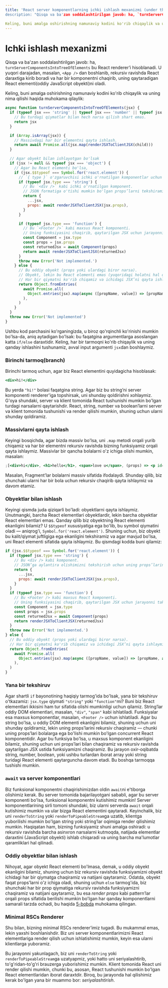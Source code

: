 ```yaml
---
title: 'React server komponentlarning ichki ishlash mexanizmi (under the hood)"
description: "Qisqa va ba'zan soddalashtirilgan javob: ha, `turnServerComponentsIntoTreeOfElements` bu React renderer’i hisoblanadi. U yuqori darajadan, masalan, `<App />` dan boshlanib, rekursiv ravishda React daraxtiga kirib boradi va har bir komponentni chaqirib, uning qaytaradigan React elementi(oddiy JavaScript obyekti)ni oladi.

Keling, buni amalga oshirishning namunaviy kodini ko'rib chiqaylik va uning nima qilishi haqida muhokama qilaylik."
---
```


# Ichki ishlash mexanizmi

Qisqa va ba'zan soddalashtirilgan javob: ha, `turnServerComponentsIntoTreeOfElements` bu React renderer’i hisoblanadi. U yuqori darajadan, masalan, `<App />` dan boshlanib, rekursiv ravishda React daraxtiga kirib boradi va har bir komponentni chaqirib, uning qaytaradigan React elementi(oddiy JavaScript obyekti)ni oladi.

Keling, buni amalga oshirishning namunaviy kodini ko'rib chiqaylik va uning nima qilishi haqida muhokama qilaylik:

```js copy
async function turnServerComponentsIntoTreeOfElements(jsx) {
  if (typeof jsx === 'string' || typeof jsx === 'number' || typeof jsx === 'boolean' || jsx == null) {
    // Bu turdagi qiymatlar bilan hech narsa qilish shart emas.
    return jsx
  }

  if (Array.isArray(jsx)) {
    // Massivdagi har bir elementni qayta ishlash.
    return await Promise.all(jsx.map(renderJSXToClientJSX(child)))
  }

  // Agar obyekt bilan ishlayotgan bo'lsak
  if (jsx != null && typeof jsx === 'object') {
    // Agar bu React elementi bo'lsa,
    if (jsx.$$typeof === Symbol.for('react.element')) {
      // `{ type }` o'zgaruvchisi ichki o'rnatilgan komponentlar uchun string.
      if (typeof jsx.type === 'string') {
        // Bu `<div />` kabi ichki o'rnatilgan komponent.
        // JSON formatiga o'tishi mumkin bo'lgan props’larni tekshiramiz.
        return {
          ...jsx,
          props: await renderJSXToClientJSX(jsx.props),
        }
      }

      if (typeof jsx.type === 'function') {
        // Bu `<Footer />` kabi maxsus React komponenti.
        // Uning funksiyasini chaqirib, qaytarilgan JSX uchun jarayonni takrorlaymiz.
        const Component = jsx.type
        const props = jsx.props
        const returnedJsx = await Component(props)
        return await renderJSXToClientJSX(returnedJsx)
      }
      throw new Error('Not implemented.')
    } else {
      // Bu oddiy obyekt (props yoki ulardagi biror narsa).
      // Obyekt, lekin bu React elementi emas (yuqoridagi holatni hal qildik).
      // Har bir qiymatni ko'rib chiqamiz va ichidagi JSX’ni qayta ishlaymiz.
      return Object.fromEntries(
        await Promise.all(
          Object.entries(jsx).map(async ([propName, value]) => [propName, await renderJSXToClientJSX(value)]),
        ),
      )
    }
  }
  throw new Error('Not implemented')
}
```

Ushbu kod parchasini ko'rganingizda, u biroz qo'rqinchli ko'rinishi mumkin bo'lsa-da, aniq aytadigan bo'lsak: bu faqatgina argumentlarga asoslangan katta `if/else` daraxtidir. Keling, har bir tarmoqni ko'rib chiqaylik va uning qanday ishlashini tushunamiz, avval input argumenti `jsx`dan boshlaymiz.

### Birinchi tarmoq(branch)

Birinchi tarmoq uchun, agar biz React elementini quyidagicha hisoblasak:

```jsx copy
<div>hi!</div>
```

Bu yerda `"hi!"` bolasi faqatgina string. Agar biz bu string’ni server komponenti renderer'iga topshirsak, uni shunday qoldirishni xohlaymiz. G'oya shundaki, server va klient tomonida React tushunishi mumkin bo'lgan turdagi narsalarni qaytarishdir. React, string, number va boolean’larni server va klient tomonida tushunishi va render qilishi mumkin, shuning uchun ularni shunday qoldiramiz.

### Massivlarni qayta ishlash

Keyingi bosqichda, agar bizda massiv bo'lsa, uni `.map` metodi orqali yurib chiqamiz va har bir elementni rekursiv ravishda bizning funksiyamiz orqali qayta ishlaymiz. Massivlar bir qancha bolalarni o'z ichiga olishi mumkin, masalan:

```jsx copy
;[<div>hi</div>, <h1>hello</h1>, <span>love u</span>, (props) => <p id={props.id}>lorem ipsum</p>]
```

Masalan, Fragment’lar bolalarni massiv sifatida ifodalaydi. Shunday qilib, biz shunchaki ularni har bir bola uchun rekursiv chaqirib qayta ishlaymiz va davom etamiz.

### Obyektlar bilan ishlash

Keyingi qismda juda qiziqarli bo'ladi: obyektlarni qayta ishlaymiz. Unutmangki, barcha React elementlari obyektlardir, lekin barcha obyektlar React elementlari emas. Qanday qilib biz obyektning React elementi ekanligini bilamiz? U `$$typeof` xususiyatiga ega bo'lib, bu symbol qiymatini oladi — aniqrog'i, `Symbol.for('react.element')`. Shuning uchun, biz obyekt bu kalit/qiymat juftligiga ega ekanligini tekshiramiz va agar mavjud bo'lsa, uni React elementi sifatida qayta ishlaymiz. Bu qismdagi kodda buni qilamiz:

```jsx copy
if (jsx.$$typeof === Symbol.for('react.element')) {
  if (typeof jsx.type === 'string') {
    // Bu <div /> kabi komponent.
    // JSON’ga aylantira olishimizni tekshirish uchun uning props’larini ko'rib chiqamiz.
    return {
      ...jsx,
      props: await renderJSXToClientJSX(jsx.props),
    }
  }
  if (typeof jsx.type === 'function') {
    // Bu <Footer /> kabi maxsus React komponenti.
    // Uning funksiyasini chaqirib, qaytarilgan JSX uchun jarayonni takrorlaymiz.
    const Component = jsx.type
    const props = jsx.props
    const returnedJsx = await Component(props)
    return renderJSXToClientJSX(returnedJsx)
  }
  throw new Error('Not implemented.')
} else {
  // Bu oddiy obyekt (props yoki ulardagi biror narsa).
  // Har bir qiymatni ko'rib chiqamiz va ichidagi JSX’ni qayta ishlaymiz.
  return Object.fromEntries(
    await Promise.all(
      Object.entries(jsx).map(async ([propName, value]) => [propName, await renderJSXToClientJSX(value)]),
    ),
  )
}
```

### Yana bir tekshiruv

Agar shartli `if` bayonotining haqiqiy tarmog'ida bo'lsak, yana bir tekshiruv o'tkazamiz: `jsx.type` qiymati `"string"` yoki `"function"`mi? Buni biz React elementlari ikkisini ham tur sifatida olishi mumkinligi uchun qilamiz. String’lar oddiy DOM elementlari, masalan, `"div"`, `"span"` kabi ishlatiladi. Funksiyalar esa maxsus komponentlar, masalan, `<Footer />` uchun ishlatiladi. Agar bu string bo'lsa, u oddiy DOM elementi ekanligini bilamiz, shuning uchun uni shunday qoldiramiz, lekin uning props’larini rekursiv chaqiramiz — chunki uning props’lari bolalarga ega bo'lishi mumkin bo'lgan concurrent React komponentidir. Agar bu funksiya bo'lsa, u maxsus komponent ekanligini bilamiz, shuning uchun uni props’lari bilan chaqiramiz va rekursiv ravishda qaytarilgan JSX ustida funksiyamizni chaqiramiz. Bu jarayon oxir-oqibatda string, number, boolean, yoki ushbu turlardan iborat array yoki string turidagi React elementi qaytarguncha davom etadi. Bu boshqa tarmoqqa tushishi mumkin.

### `await` va server komponentlari

Biz funksional komponentni chaqirishimizdan oldin `await`ni e'tiborga olishimiz kerak. Bu server tomonida bajarilayotgani sababli, agar bu server komponenti bo'lsa, funksional komponentni kutishimiz mumkin! Server komponentlarining sirli tomoni shundaki, biz ularni serverda `await` orqali kutishimiz mumkin va ular bizga React elementini qaytaradi. Keyinchalik, biz uni `renderToString` yoki `renderToPipeableStream`ga uzatib, klientga yuborilishi mumkin bo'lgan string yoki string’lar oqimiga render qilishimiz mumkin. Haqiqatan ham, bizning funksiyamiz shuni amalga oshiradi: u rekursiv ravishda barcha asinxron narsalarni kutmoqda, natijada elementlar daraxtini (JavaScript obyekti) ishlab chiqaradi va uning barcha ma'lumotlar qaramliklari hal qilinadi.

### Oddiy obyektlar bilan ishlash

Nihoyat, agar obyekt React elementi bo'lmasa, demak, u oddiy obyekt ekanligini bilamiz, shuning uchun biz rekursiv ravishda funksiyamizni obyekt ichidagi har bir qiymatga chaqiramiz va natijani qaytaramiz. Odatda, obyekt faqat props’larni o'z ichiga oladi, shuning uchun `else` tarmog'ida, biz shunchaki har bir prop qiymatiga rekursiv ravishda funksiyamizni chaqiramiz va natijani qaytaramiz, bu esa _render props_ kabi pattern’lar orqali props sifatida berilishi mumkin bo'lgan har qanday komponentlarni samarali tarzda ochadi, bu haqida [5-bobda](/books/react/powerful-patterns/render-props) muhokama qilingan.

### Minimal RSCs Renderer

Shu bilan, bizning minimal RSCs renderer’imiz tugadi. Bu mukammal emas, lekin yaxshi boshlanishdir. Biz uni server komponentlarimizni React elementlariga render qilish uchun ishlatishimiz mumkin, keyin esa ularni klientlarga yuboramiz.

Bu jarayonni yakunlagach, biz uni `renderToString` yoki `renderToPipeableStream`ga uzatyapmiz, yoki hatto uni seriyalashtirib, to'g'ridan-to'g'ri brauzerga yuborishimiz mumkin. Klient tomonida React uni render qilishi mumkin, chunki bu, asosan, React tushunishi mumkin bo'lgan React elementlaridan iborat daraxtdir. Biroq, bu jarayonda hal qilishimiz kerak bo'lgan yana bir muammo bor: _seriyalashtirish_.
